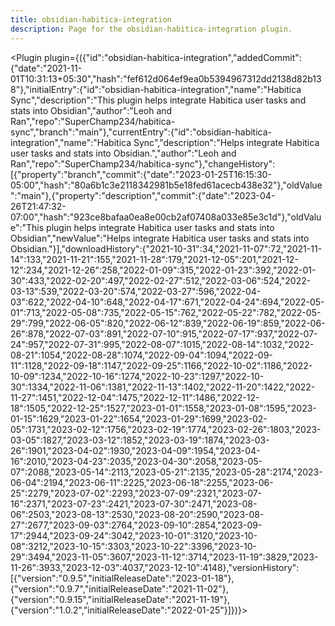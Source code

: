---
title: obsidian-habitica-integration
description: Page for the obsidian-habitica-integration plugin.
---


<Plugin plugin={({"id":"obsidian-habitica-integration","addedCommit":{"date":"2021-11-01T10:31:13+05:30","hash":"fef612d064ef9ea0b5394967312dd2138d82b138"},"initialEntry":{"id":"obsidian-habitica-integration","name":"Habitica Sync","description":"This plugin helps integrate Habitica user tasks and stats into Obsidian","author":"Leoh and Ran","repo":"SuperChamp234/habitica-sync","branch":"main"},"currentEntry":{"id":"obsidian-habitica-integration","name":"Habitica Sync","description":"Helps integrate Habitica user tasks and stats into Obsidian.","author":"Leoh and Ran","repo":"SuperChamp234/habitica-sync"},"changeHistory":[{"property":"branch","commit":{"date":"2023-01-25T16:15:30-05:00","hash":"80a6b1c3e2118342981b5e18fed61acecb438e32"},"oldValue":"main"},{"property":"description","commit":{"date":"2023-04-26T21:47:32-07:00","hash":"923ce8bafaa0ea8e00cb2af07408a033e85e3c1d"},"oldValue":"This plugin helps integrate Habitica user tasks and stats into Obsidian","newValue":"Helps integrate Habitica user tasks and stats into Obsidian."}],"downloadHistory":{"2021-10-31":34,"2021-11-07":72,"2021-11-14":133,"2021-11-21":155,"2021-11-28":179,"2021-12-05":201,"2021-12-12":234,"2021-12-26":258,"2022-01-09":315,"2022-01-23":392,"2022-01-30":433,"2022-02-20":497,"2022-02-27":512,"2022-03-06":524,"2022-03-13":539,"2022-03-20":574,"2022-03-27":596,"2022-04-03":622,"2022-04-10":648,"2022-04-17":671,"2022-04-24":694,"2022-05-01":713,"2022-05-08":735,"2022-05-15":762,"2022-05-22":782,"2022-05-29":799,"2022-06-05":820,"2022-06-12":839,"2022-06-19":859,"2022-06-26":878,"2022-07-03":891,"2022-07-10":915,"2022-07-17":937,"2022-07-24":957,"2022-07-31":995,"2022-08-07":1015,"2022-08-14":1032,"2022-08-21":1054,"2022-08-28":1074,"2022-09-04":1094,"2022-09-11":1128,"2022-09-18":1147,"2022-09-25":1166,"2022-10-02":1186,"2022-10-09":1234,"2022-10-16":1274,"2022-10-23":1297,"2022-10-30":1334,"2022-11-06":1381,"2022-11-13":1402,"2022-11-20":1422,"2022-11-27":1451,"2022-12-04":1475,"2022-12-11":1486,"2022-12-18":1505,"2022-12-25":1527,"2023-01-01":1558,"2023-01-08":1595,"2023-01-15":1629,"2023-01-22":1654,"2023-01-29":1699,"2023-02-05":1731,"2023-02-12":1756,"2023-02-19":1774,"2023-02-26":1803,"2023-03-05":1827,"2023-03-12":1852,"2023-03-19":1874,"2023-03-26":1901,"2023-04-02":1930,"2023-04-09":1954,"2023-04-16":2010,"2023-04-23":2035,"2023-04-30":2058,"2023-05-07":2088,"2023-05-14":2113,"2023-05-21":2135,"2023-05-28":2174,"2023-06-04":2194,"2023-06-11":2225,"2023-06-18":2255,"2023-06-25":2279,"2023-07-02":2293,"2023-07-09":2321,"2023-07-16":2371,"2023-07-23":2421,"2023-07-30":2471,"2023-08-06":2503,"2023-08-13":2530,"2023-08-20":2590,"2023-08-27":2677,"2023-09-03":2764,"2023-09-10":2854,"2023-09-17":2944,"2023-09-24":3042,"2023-10-01":3120,"2023-10-08":3212,"2023-10-15":3303,"2023-10-22":3396,"2023-10-29":3494,"2023-11-05":3607,"2023-11-12":3714,"2023-11-19":3829,"2023-11-26":3933,"2023-12-03":4037,"2023-12-10":4148},"versionHistory":[{"version":"0.9.5","initialReleaseDate":"2023-01-18"},{"version":"0.9.7","initialReleaseDate":"2021-11-02"},{"version":"0.9.15","initialReleaseDate":"2021-11-19"},{"version":"1.0.2","initialReleaseDate":"2022-01-25"}]})}></Plugin>